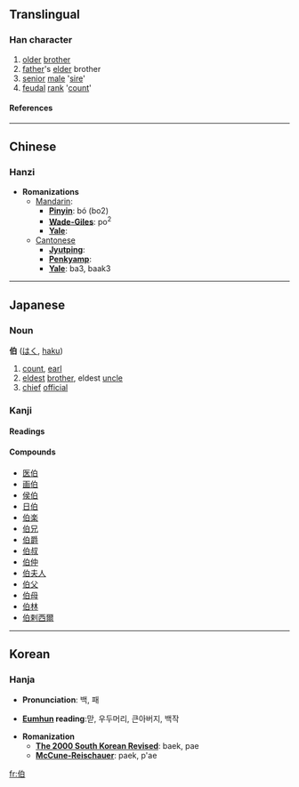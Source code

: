 ==Translingual==
===Han character===
{{Han char|rad=人|as=05|sn=7|four=2620<sub>0</sub>|canj=人竹日 (OHA)}}
# [[older]] [[brother]]
# [[father]]'s [[elder]] brother
# [[senior]] [[male]] '[[sire]]'
# [[feudal]] [[rank]] '[[count]]'
====References====
{{Han ref|kx=0096.160|dkj=00466|dj=0204.200|hdz=10136.020|uh=4F2F|ud=20271|bh=A742|bd=42818}}

----
==Chinese==
===Hanzi===

* '''Romanizations'''
** [[Mandarin]]:
*** '''[[Pinyin]]''': bó (bo2)
*** '''[[Wade-Giles]]''': po<sup>2</sup>
*** '''[[Yale]]''': 
**[[Cantonese]]
***'''[[Jyutping]]''':
***'''[[Penkyamp]]''': 
***'''[[Yale]]''': ba3, baak3

----
== Japanese ==
===Noun===
'''伯''' ([[はく]], [[haku]])
# [[count]], [[earl]]
# [[eldest]] [[brother]], eldest [[uncle]]
# [[chief]] [[official]]


===Kanji===
{{ja-kanji|grade=|rs=人05}}
====Readings====
{{ja-readings|on=[[はく]] ([[haku]]), [[は]] ([[ha]])|kun=[[おさ]] ([[osa]]), [[はたがしら]] ([[hatagashira]])}}
====Compounds====
*[[医伯]]
*[[画伯]]
*[[侯伯]]
*[[日伯]]
*[[伯楽]]
*[[伯兄]]
*[[伯爵]]
*[[伯叔]]
*[[伯仲]]
*[[伯夫人]]
*[[伯父]]
*[[伯母]]
*[[伯林]]
*[[伯剌西爾]]




----

==Korean==
===Hanja===

* '''Pronunciation''': 백, 패

* '''[[Eumhun]] reading''':맏, 우두머리, 큰아버지, 백작


* '''Romanization'''
** '''[[The 2000 South Korean Revised Romanization|The 2000 South Korean Revised]]''': baek, pae
** '''[[McCune-Reischauer]]''': paek, p'ae


[[fr:伯]]